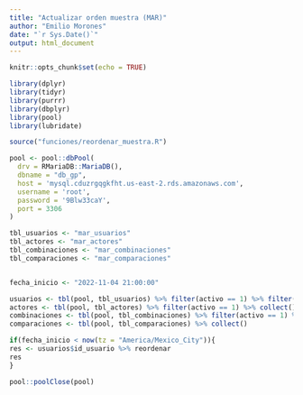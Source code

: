 ```yaml
---
title: "Actualizar orden muestra (MAR)"
author: "Emilio Morones"
date: "`r Sys.Date()`"
output: html_document
---
```


```r
knitr::opts_chunk$set(echo = TRUE)
```

```r
library(dplyr)
library(tidyr)
library(purrr)
library(dbplyr)
library(pool)
library(lubridate)

source("funciones/reordenar_muestra.R")

pool <- pool::dbPool(
  drv = RMariaDB::MariaDB(),
  dbname = "db_gp",
  host = 'mysql.cduzrgqgkfht.us-east-2.rds.amazonaws.com',
  username = 'root',
  password = '9Blw33caY',
  port = 3306
)

tbl_usuarios <- "mar_usuarios"
tbl_actores <- "mar_actores"
tbl_combinaciones <- "mar_combinaciones"
tbl_comparaciones <- "mar_comparaciones"


fecha_inicio <- "2022-11-04 21:00:00"
```

```r
usuarios <- tbl(pool, tbl_usuarios) %>% filter(activo == 1) %>% filter(id_usuario != 15) %>% collect()
actores <- tbl(pool, tbl_actores) %>% filter(activo == 1) %>% collect()
combinaciones <- tbl(pool, tbl_combinaciones) %>% filter(activo == 1) %>% collect()
comparaciones <- tbl(pool, tbl_comparaciones) %>% collect()
```

```r
if(fecha_inicio < now(tz = "America/Mexico_City")){
res <- usuarios$id_usuario %>% reordenar
res
}
```

```r
pool::poolClose(pool)
```

